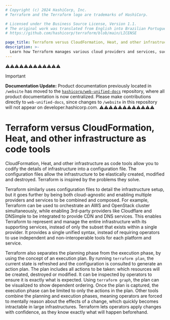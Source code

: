 ```yaml
---
# Copyright (c) 2024 HashiCorp, Inc.
# Terraform and the Terraform logo are trademarks of HashiCorp.

# Licensed under the Business Source License, Version 1.1.
# The original work was translated from English into Brazilian Portuguese.
# https://github.com/hashicorp/terraform/blob/main/LICENSE

page_title: Terraform versus CloudFormation, Heat, and other infrastructure as code tools
description: >-
  Learn how Terraform manages various cloud providers and services, such as AWS, OpenStack, Cloudflare, and DNSimple, versus CloudFormation, Heat, and other tools.
---
```


⚠️⚠️⚠️⚠️⚠️⚠️⚠️⚠️⚠️⚠️⚠️⚠️
> [!IMPORTANT]
> **Documentation Update:** Product documentation previously located in `/website` has moved to the [`hashicorp/web-unified-docs`](https://github.com/hashicorp/web-unified-docs) repository, where all product documentation is now centralized. Please make contributions directly to `web-unified-docs`, since changes to `/website` in this repository will not appear on developer.hashicorp.com.
⚠️⚠️⚠️⚠️⚠️⚠️⚠️⚠️⚠️⚠️⚠️⚠️


# Terraform versus CloudFormation, Heat, and other infrastructure as code tools

CloudFormation, Heat, and other infrastructure as code tools allow you to codify the details of infrastructure
into a configuration file. The configuration files allow
the infrastructure to be elastically created, modified and destroyed. Terraform
is inspired by the problems they solve.

Terraform similarly uses configuration files to detail the infrastructure
setup, but it goes further by being both cloud-agnostic and enabling
multiple providers and services to be combined and composed. For example,
Terraform can be used to orchestrate an AWS and OpenStack cluster simultaneously,
while enabling 3rd-party providers like Cloudflare and DNSimple to be integrated
to provide CDN and DNS services. This enables Terraform to represent and
manage the entire infrastructure with its supporting services, instead of
only the subset that exists within a single provider. It provides a single
unified syntax, instead of requiring operators to use independent and
non-interoperable tools for each platform and service.

Terraform also separates the planning phase from the execution phase,
by using the concept of an execution plan. By running `terraform plan`,
the current state is refreshed and the configuration is consulted to
generate an action plan. The plan includes all actions to be taken:
which resources will be created, destroyed or modified. It can be
inspected by operators to ensure it is exactly what is expected. Using
`terraform graph`, the plan can be visualized to show dependent ordering.
Once the plan is captured, the execution phase can be limited to only
the actions in the plan. Other tools combine the planning and execution
phases, meaning operators are forced to mentally reason about the effects
of a change, which quickly becomes intractable in large infrastructures.
Terraform lets operators apply changes with confidence, as they know exactly
what will happen beforehand.
